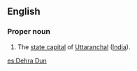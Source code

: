 ==English==
===Proper noun===
{{en-proper noun}}
#The [[state capital]] of [[Uttaranchal]] ([[India]]).

[[es:Dehra Dun]]